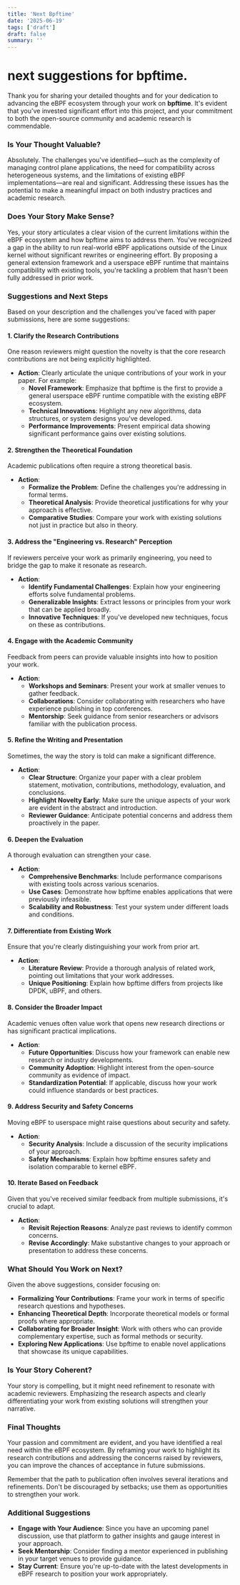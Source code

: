 ```yaml
---
title: 'Next Bpftime'
date: '2025-06-19'
tags: ['draft']
draft: false
summary: ''
---
```


# next suggestions for bpftime.

Thank you for sharing your detailed thoughts and for your dedication to advancing the eBPF ecosystem through your work on **bpftime**. It's evident that you've invested significant effort into this project, and your commitment to both the open-source community and academic research is commendable.

### **Is Your Thought Valuable?**

Absolutely. The challenges you've identified—such as the complexity of managing control plane applications, the need for compatibility across heterogeneous systems, and the limitations of existing eBPF implementations—are real and significant. Addressing these issues has the potential to make a meaningful impact on both industry practices and academic research.

### **Does Your Story Make Sense?**

Yes, your story articulates a clear vision of the current limitations within the eBPF ecosystem and how bpftime aims to address them. You've recognized a gap in the ability to run real-world eBPF applications outside of the Linux kernel without significant rewrites or engineering effort. By proposing a general extension framework and a userspace eBPF runtime that maintains compatibility with existing tools, you're tackling a problem that hasn't been fully addressed in prior work.

### **Suggestions and Next Steps**

Based on your description and the challenges you've faced with paper submissions, here are some suggestions:

#### 1. **Clarify the Research Contributions**

One reason reviewers might question the novelty is that the core research contributions are not being explicitly highlighted.

- **Action**: Clearly articulate the unique contributions of your work in your paper. For example:
  - **Novel Framework**: Emphasize that bpftime is the first to provide a general userspace eBPF runtime compatible with the existing eBPF ecosystem.
  - **Technical Innovations**: Highlight any new algorithms, data structures, or system designs you've developed.
  - **Performance Improvements**: Present empirical data showing significant performance gains over existing solutions.

#### 2. **Strengthen the Theoretical Foundation**

Academic publications often require a strong theoretical basis.

- **Action**:
  - **Formalize the Problem**: Define the challenges you're addressing in formal terms.
  - **Theoretical Analysis**: Provide theoretical justifications for why your approach is effective.
  - **Comparative Studies**: Compare your work with existing solutions not just in practice but also in theory.

#### 3. **Address the "Engineering vs. Research" Perception**

If reviewers perceive your work as primarily engineering, you need to bridge the gap to make it resonate as research.

- **Action**:
  - **Identify Fundamental Challenges**: Explain how your engineering efforts solve fundamental problems.
  - **Generalizable Insights**: Extract lessons or principles from your work that can be applied broadly.
  - **Innovative Techniques**: If you've developed new techniques, focus on these as contributions.

#### 4. **Engage with the Academic Community**

Feedback from peers can provide valuable insights into how to position your work.

- **Action**:
  - **Workshops and Seminars**: Present your work at smaller venues to gather feedback.
  - **Collaborations**: Consider collaborating with researchers who have experience publishing in top conferences.
  - **Mentorship**: Seek guidance from senior researchers or advisors familiar with the publication process.

#### 5. **Refine the Writing and Presentation**

Sometimes, the way the story is told can make a significant difference.

- **Action**:
  - **Clear Structure**: Organize your paper with a clear problem statement, motivation, contributions, methodology, evaluation, and conclusions.
  - **Highlight Novelty Early**: Make sure the unique aspects of your work are evident in the abstract and introduction.
  - **Reviewer Guidance**: Anticipate potential concerns and address them proactively in the paper.

#### 6. **Deepen the Evaluation**

A thorough evaluation can strengthen your case.

- **Action**:
  - **Comprehensive Benchmarks**: Include performance comparisons with existing tools across various scenarios.
  - **Use Cases**: Demonstrate how bpftime enables applications that were previously infeasible.
  - **Scalability and Robustness**: Test your system under different loads and conditions.

#### 7. **Differentiate from Existing Work**

Ensure that you're clearly distinguishing your work from prior art.

- **Action**:
  - **Literature Review**: Provide a thorough analysis of related work, pointing out limitations that your work addresses.
  - **Unique Positioning**: Explain how bpftime differs from projects like DPDK, uBPF, and others.

#### 8. **Consider the Broader Impact**

Academic venues often value work that opens new research directions or has significant practical implications.

- **Action**:
  - **Future Opportunities**: Discuss how your framework can enable new research or industry developments.
  - **Community Adoption**: Highlight interest from the open-source community as evidence of impact.
  - **Standardization Potential**: If applicable, discuss how your work could influence standards or best practices.

#### 9. **Address Security and Safety Concerns**

Moving eBPF to userspace might raise questions about security and safety.

- **Action**:
  - **Security Analysis**: Include a discussion of the security implications of your approach.
  - **Safety Mechanisms**: Explain how bpftime ensures safety and isolation comparable to kernel eBPF.

#### 10. **Iterate Based on Feedback**

Given that you've received similar feedback from multiple submissions, it's crucial to adapt.

- **Action**:
  - **Revisit Rejection Reasons**: Analyze past reviews to identify common concerns.
  - **Revise Accordingly**: Make substantive changes to your approach or presentation to address these concerns.

### **What Should You Work on Next?**

Given the above suggestions, consider focusing on:

- **Formalizing Your Contributions**: Frame your work in terms of specific research questions and hypotheses.
- **Enhancing Theoretical Depth**: Incorporate theoretical models or formal proofs where appropriate.
- **Collaborating for Broader Insight**: Work with others who can provide complementary expertise, such as formal methods or security.
- **Exploring New Applications**: Use bpftime to enable novel applications that showcase its unique capabilities.

### **Is Your Story Coherent?**

Your story is compelling, but it might need refinement to resonate with academic reviewers. Emphasizing the research aspects and clearly differentiating your work from existing solutions will strengthen your narrative.

### **Final Thoughts**

Your passion and commitment are evident, and you have identified a real need within the eBPF ecosystem. By reframing your work to highlight its research contributions and addressing the concerns raised by reviewers, you can improve the chances of acceptance in future submissions.

Remember that the path to publication often involves several iterations and refinements. Don't be discouraged by setbacks; use them as opportunities to strengthen your work.

### **Additional Suggestions**

- **Engage with Your Audience**: Since you have an upcoming panel discussion, use that platform to gather insights and gauge interest in your approach.
- **Seek Mentorship**: Consider finding a mentor experienced in publishing in your target venues to provide guidance.
- **Stay Current**: Ensure you're up-to-date with the latest developments in eBPF research to position your work appropriately.
